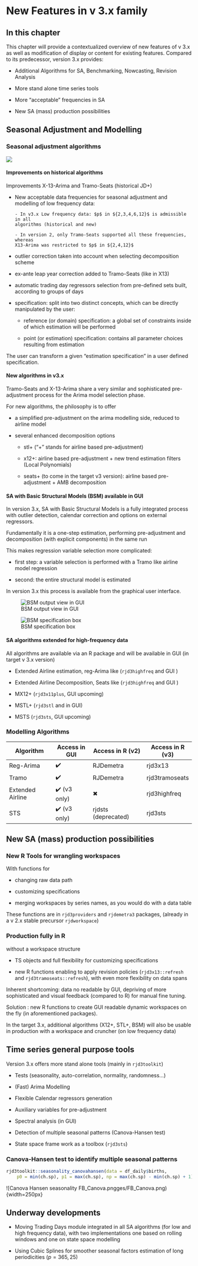 # New Features in v 3.x family {.unnumbered #v3-vs-v2}


## In this chapter

This chapter will provide a contextualized overview of new features of v 3.x  as well as modification of display or content for existing features. Compared to its predecessor, version 3.x provides:

-   Additional Algorithms for SA, Benchmarking, Nowcasting, Revision Analysis

-   More stand alone time series tools

-   More "acceptable" frequencies in SA

-   New SA (mass) production possibilities


<!-- ## New modular structure  -->

## Seasonal Adjustment and Modelling

### Seasonal adjustment algorithms {#v3-vs-v2-sa}

![](All_images/SA_Algos.png)

#### Improvements on historical algorithms

Improvements X-13-Arima and Tramo-Seats (historical JD+)

-   New acceptable data frequencies for seasonal adjustment and modelling of low frequency data:

        - In v3.x Low frequency data: $p$ in ${2,3,4,6,12}$ is admissible in all
        algorithms (historical and new)
        
        - In version 2, only Tramo-Seats supported all these frequencies, whereas
        X13-Arima was restricted to $p$ in ${2,4,12}$

-   outlier correction taken into account when
    selecting decomposition scheme

-   ex-ante leap year correction added to Tramo-Seats (like in X13)

-   automatic trading day regressors selection from pre-defined sets built, according to groups of days

-   specification: split into two distinct concepts, which can be
    directly manipulated by the user:

    -   reference (or domain) specification: a global set of constraints
        inside of which estimation will be performed
    
    -   point (or estimation) specification: contains all parameter choices resulting from estimation 

The user can transform a given "estimation specification" in a user defined specification.

#### New algorithms in v3.x

Tramo-Seats and X-13-Arima share a very similar and sophisticated
pre-adjustment process for the Arima model selection phase.

For new algorithms, the philosophy is to offer

-   a simplified pre-adjustment on the arima modelling side, reduced to
    airline model

-   several enhanced decomposition options

    -   stl+ ("+" stands for airline based pre-adjustment)

    -   x12+: airline based pre-adjustment + new trend estimation
        filters (Local Polynomials)

    -   seats+ (to come in the target v3 version): airline based
        pre-adjustment + AMB decomposition

#### SA with Basic Structural Models (BSM) available in GUI

In version 3.x, SA with Basic Structural Models is a fully integrated
process with outlier detection, calendar correction and options on
external regressors.

Fundamentally it is a one-step estimation, performing pre-adjustment and
decomposition (with explicit components) in the same run

This makes regression variable selection more complicated:

-   first step: a variable selection is performed with a Tramo like
    airline model regression

-   second: the entire structural model is estimated

In version 3.x this process is available from the graphical user interface.

![BSM output view in GUI](All_images/SA_bsm_model.png)

![BSM specification box](All_images/SA_BSM_spec.png)

#### SA algorithms extended for high-frequency data

All algorithms are available via an R package and will be available in GUI (in target v 3.x version)

-   Extended Airline estimation, reg-Arima like (`rjd3highfreq` and GUI )

-   Extended Airline Decomposition, Seats like (`rjd3highfreq` and GUI )

-   MX12+ (`rjd3x11plus`, GUI upcoming)

-   MSTL+ (`rjd3stl` and in GUI)

-   MSTS (`rjd3sts`, GUI upcoming)

### Modelling Algorithms


| Algorithm        | Access in GUI | Access in R (v2)    | Access in R (v3) |
|------------------|---------------|---------------------|------------------|
| Reg-Arima        | ✔️            | RJDemetra           | rjd3x13          |
| Tramo            | ✔️            | RJDemetra           | rjd3tramoseats   |
| Extended Airline | ✔️ (v3 only)  | ✖                   | rjd3highfreq     |
| STS              | ✔️ (v3 only)  | rjdsts (deprecated) | rjd3sts          |


## New SA (mass) production possibilities

<!-- (provide links) -->

### New R Tools for wrangling workspaces

With functions for 

- changing raw data path

- customizing specifications 

- merging workspaces by series names, as you would do with a data table

These functions are in `rjd3providers` and  `rjdemetra3` packages, (already in a v 2.x stable precursor `rjdworkspace`)


### Production fully in R

without a workspace structure 

- TS objects and full flexibility for customizing specifications

- new R functions enabling to apply revision policies (`rjd3x13::refresh` and `rjd3tramoseats::refresh`), with even more flexibility on data spans

Inherent shortcoming: data no readable by GUI, depriving of more sophisticated and visual feedback (compared to R) for manual fine tuning.

Solution : new R functions to create GUI readable dynamic workspaces on the fly (in aforementioned packages).

In the target 3.x, additional algorithms (X12+, STL+, BSM) will also be usable in production with a workspace and cruncher (on low frequency data)

## Time series general purpose tools

Version 3.x offers more stand alone tools (mainly in `rjd3toolkit`)

-   Tests (seasonality, auto-correlation, normality, randomness...)

-   (Fast) Arima Modelling 

-   Flexible Calendar regressors generation

-   Auxiliary variables for pre-adjustment

-   Spectral analysis (in GUI)

-   Detection of multiple seasonal patterns (Canova-Hansen test)

-   State space frame work as a toolbox (`rjd3sts`)

### Canova-Hansen test to identify multiple seasonal patterns

```r
rjd3toolkit::seasonality_canovahansen(data = df_daily$births, 
    p0 = min(ch.sp), p1 = max(ch.sp), np = max(ch.sp) - min(ch.sp) + 1)
```

![Canova Hansen seasonality FB_Canova.pngges/FB_Canova.png){width=250px}

## Underway developments

-   Moving Trading Days module integrated in all SA algorithms (for low and high frequency data), with two implementations one based on rolling windows and one on state        space modelling

-   Using Cubic Splines for smoother seasonal factors estimation of long periodicities ($p=365,25$)




